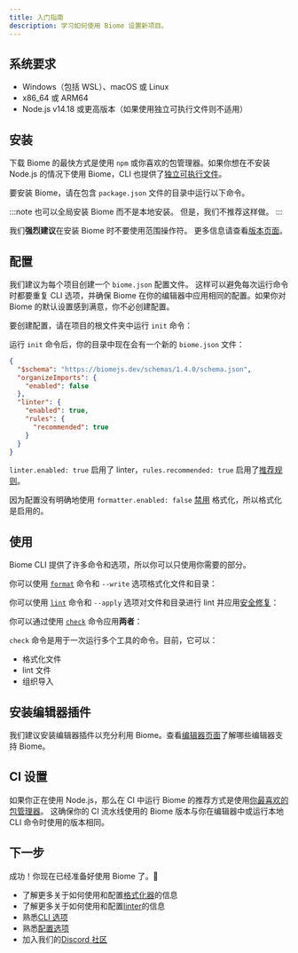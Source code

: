 ```yaml
---
title: 入门指南
description: 学习如何使用 Biome 设置新项目。
---
```



## 系统要求

- Windows（包括 WSL）、macOS 或 Linux
- x86_64 或 ARM64
- Node.js v14.18 或更高版本（如果使用独立可执行文件则不适用）

## 安装

下载 Biome 的最快方式是使用 `npm` 或你喜欢的包管理器。如果你想在不安装 Node.js 的情况下使用 Biome，CLI 也提供了[独立可执行文件](/guides/manual-installation)。

要安装 Biome，请在包含 `package.json` 文件的目录中运行以下命令。

<PackageManagerCommand
  npm="install --save-dev --save-exact @biomejs/biome"
  pnpm="add --save-dev --save-exact @biomejs/biome"
  yarn="add --dev --exact @biomejs/biome"
  bun="add --dev --exact @biomejs/biome"
/>

:::note
也可以全局安装 Biome 而不是本地安装。
但是，我们不推荐这样做。
:::

我们**强烈建议**在安装 Biome 时不要使用范围操作符。
更多信息请查看[版本页面](/internals/versioning/)。

## 配置

我们建议为每个项目创建一个 `biome.json` 配置文件。
这样可以避免每次运行命令时都要重复 CLI 选项，并确保 Biome 在你的编辑器中应用相同的配置。如果你对 Biome 的默认设置感到满意，你不必创建配置。

要创建配置，请在项目的根文件夹中运行 `init` 命令：

<PackageManagerBiomeCommand command="init" />

运行 `init` 命令后，你的目录中现在会有一个新的 `biome.json` 文件：

```json title="biome.json"
{
  "$schema": "https://biomejs.dev/schemas/1.4.0/schema.json",
  "organizeImports": {
    "enabled": false
  },
  "linter": {
    "enabled": true,
    "rules": {
      "recommended": true
    }
  }
}
```

`linter.enabled: true` 启用了 linter，`rules.recommended: true` 启用了[推荐规则](/linter/rules/)。

因为配置没有明确地使用 `formatter.enabled: false` [禁用](/reference/configuration/#formatterenabled) 格式化，所以格式化是启用的。

## 使用

Biome CLI 提供了许多命令和选项，所以你可以只使用你需要的部分。

你可以使用 [`format`](/reference/cli#biome-format) 命令和 `--write` 选项格式化文件和目录：

<PackageManagerBiomeCommand command="format <files> --write" />

你可以使用 [`lint`](/reference/cli#biome-lint) 命令和 `--apply` 选项对文件和目录进行 lint 并应用[安全修复](/linter#safe-fixes)：

<PackageManagerBiomeCommand command="lint <files>" />

你可以通过使用 [`check`](/reference/cli#biome-check) 命令应用**两者**：

<PackageManagerBiomeCommand command="check --apply <files>" />

`check` 命令是用于一次运行多个工具的命令。目前，它可以：

- 格式化文件
- lint 文件
- 组织导入

## 安装编辑器插件

我们建议安装编辑器插件以充分利用 Biome。查看[编辑器页面](/guides/integrate-in-editor)了解哪些编辑器支持 Biome。

## CI 设置

如果你正在使用 Node.js，那么在 CI 中运行 Biome 的推荐方式是使用[你最喜欢的包管理器](/guides/getting-started#installation)。
这确保你的 CI 流水线使用的 Biome 版本与你在编辑器中或运行本地 CLI 命令时使用的版本相同。

## 下一步

成功！你现在已经准备好使用 Biome 了。🥳

- 了解更多关于如何使用和配置[格式化器](/formatter)的信息
- 了解更多关于如何使用和配置[linter](/linter)的信息
- 熟悉[CLI 选项](/reference/cli)
- 熟悉[配置选项](/reference/configuration)
- 加入我们的[Discord 社区](https://discord.gg/BypW39g6Yc)

